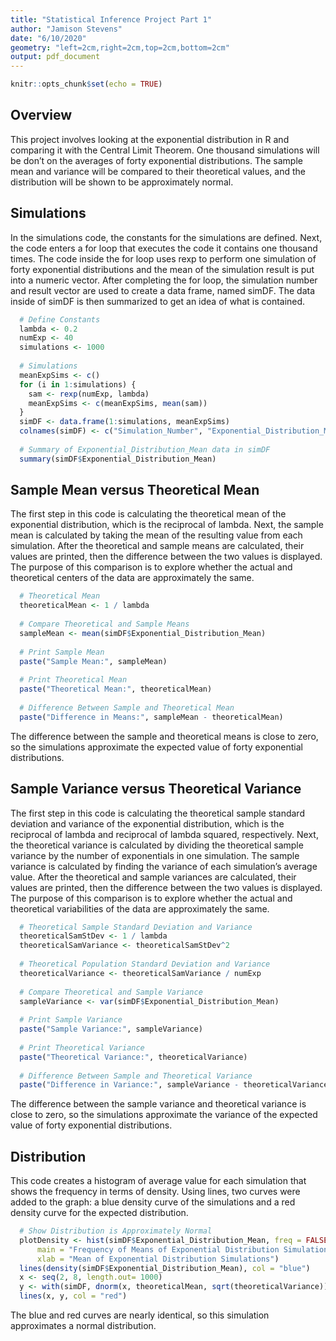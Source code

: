 ```yaml
---
title: "Statistical Inference Project Part 1"
author: "Jamison Stevens"
date: "6/10/2020"
geometry: "left=2cm,right=2cm,top=2cm,bottom=2cm"
output: pdf_document
---
```


```r
knitr::opts_chunk$set(echo = TRUE)
```

## Overview

This project involves looking at the exponential distribution in R and comparing it with the Central Limit Theorem.  One thousand simulations will be don’t on the averages of forty exponential distributions.  The sample mean and variance will be compared to their theoretical values, and the distribution will be shown to be approximately normal.

## Simulations

In the simulations code, the constants for the simulations are defined.  Next, the code enters a for loop that executes the code it contains one thousand times.  The code inside the for loop uses rexp to perform one simulation of forty exponential distributions and the mean of the simulation result is put into a numeric vector.  After completing the for loop, the simulation number and result vector are used to create a data frame, named simDF.  The data inside of simDF is then summarized to get an idea of what is contained.

```r
  # Define Constants
  lambda <- 0.2
  numExp <- 40
  simulations <- 1000
  
  # Simulations
  meanExpSims <- c()
  for (i in 1:simulations) {
    sam <- rexp(numExp, lambda)
    meanExpSims <- c(meanExpSims, mean(sam))
  }
  simDF <- data.frame(1:simulations, meanExpSims)
  colnames(simDF) <- c("Simulation_Number", "Exponential_Distribution_Mean")
  
  # Summary of Exponential_Distribution_Mean data in simDF
  summary(simDF$Exponential_Distribution_Mean)
```

## Sample Mean versus Theoretical Mean

The first step in this code is calculating the theoretical mean of the exponential distribution, which is the reciprocal of lambda.  Next, the sample mean is calculated by taking the mean of the resulting value from each simulation.  After the theoretical and sample means are calculated, their values are printed, then the difference between the two values is displayed.  The purpose of this comparison is to explore whether the actual and theoretical centers of the data are approximately the same.

```r
  # Theoretical Mean
  theoreticalMean <- 1 / lambda
  
  # Compare Theoretical and Sample Means
  sampleMean <- mean(simDF$Exponential_Distribution_Mean)
  
  # Print Sample Mean
  paste("Sample Mean:", sampleMean)
  
  # Print Theoretical Mean
  paste("Theoretical Mean:", theoreticalMean)
  
  # Difference Between Sample and Theoretical Mean
  paste("Difference in Means:", sampleMean - theoreticalMean)
```

The difference between the sample and theoretical means is close to zero, so the simulations approximate the expected value of forty exponential distributions.

## Sample Variance versus Theoretical Variance

The first step in this code is calculating the theoretical sample standard deviation and variance of the exponential distribution, which is the reciprocal of lambda and reciprocal of lambda squared, respectively.   Next, the theoretical variance is calculated by dividing the theoretical sample variance by the number of exponentials in one simulation.  The sample variance is calculated by finding the variance of each simulation's average value.  After the theoretical and sample variances are calculated, their values are printed, then the difference between the two values is displayed.  The purpose of this comparison is to explore whether the actual and theoretical variabilities of the data are approximately the same.

```r
  # Theoretical Sample Standard Deviation and Variance
  theoreticalSamStDev <- 1 / lambda
  theoreticalSamVariance <- theoreticalSamStDev^2
  
  # Theoretical Population Standard Deviation and Variance
  theoreticalVariance <- theoreticalSamVariance / numExp
  
  # Compare Theoretical and Sample Variance
  sampleVariance <- var(simDF$Exponential_Distribution_Mean)
  
  # Print Sample Variance
  paste("Sample Variance:", sampleVariance)
  
  # Print Theoretical Variance
  paste("Theoretical Variance:", theoreticalVariance)
  
  # Difference Between Sample and Theoretical Variance
  paste("Difference in Variance:", sampleVariance - theoreticalVariance)
```

The difference between the sample variance and theoretical variance is close to zero, so the simulations approximate the variance of the expected value of forty exponential distributions.

## Distribution

This code creates a histogram of average value for each simulation that shows the frequency in terms of density.  Using lines, two curves were added to the graph: a blue density curve of the simulations and a red density curve for the expected distribution.

```r
  # Show Distribution is Approximately Normal
  plotDensity <- hist(simDF$Exponential_Distribution_Mean, freq = FALSE, breaks = 30,
      main = "Frequency of Means of Exponential Distribution Simulations", 
      xlab = "Mean of Exponential Distribution Simulations")
  lines(density(simDF$Exponential_Distribution_Mean), col = "blue")
  x <- seq(2, 8, length.out= 1000)
  y <- with(simDF, dnorm(x, theoreticalMean, sqrt(theoreticalVariance)))
  lines(x, y, col = "red")
```

The blue and red curves are nearly identical, so this simulation approximates a normal distribution.
